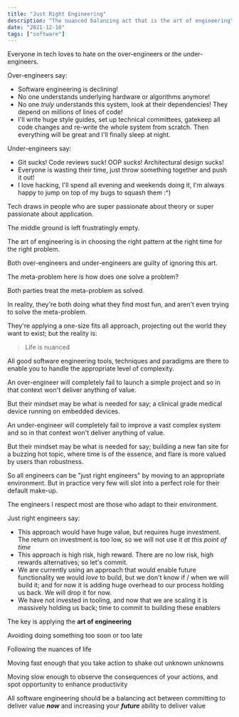 ```yaml
---
title: "Just Right Engineering"
description: "The nuanced balancing act that is the art of engineering"
date: "2021-12-10"
tags: ["software"]
---
```


Everyone in tech loves to hate on the over-engineers or the under-engineers.

Over-engineers say:

* Software engineering is declining!
* No one understands underlying hardware or algorithms anymore!
* No one *truly* understands this system, look at their dependencies! They depend on millions of lines of code!
* I'll write huge style guides, set up technical committees,
  gatekeep all code changes and re-write the whole system from scratch.
  Then everything will be great and I'll finally sleep at night.

Under-engineers say:

* Git sucks! Code reviews suck! OOP sucks! Architectural design sucks!
* Everyone is wasting their time, just throw something together and push it out!
* I love hacking, I'll spend all evening and weekends doing it, I'm always happy to jump on top of my bugs to squash
  them :^)

Tech draws in people who are super passionate about theory or super passionate about application.

The middle ground is left frustratingly empty.

The art of engineering is in choosing the right pattern at the right time for the right problem.

Both over-engineers and under-engineers are guilty of ignoring this art.

The meta-problem here is how does one solve a problem?

Both parties treat the meta-problem as solved.

In reality, they're both doing what they find most fun, and aren't even trying to solve the meta-problem.

They're applying a one-size fits all approach, projecting out the world they want to exist; but the reality is:

> Life is nuanced

All good software engineering tools, techniques and paradigms are there to enable you to handle the appropriate level of
complexity.

An over-engineer will completely fail to launch a simple project and so in that context won't deliver anything of value.

But their mindset may be what is needed for say; a clinical grade medical device running on embedded devices.

An under-engineer will completely fail to improve a vast complex system and so in that context won't deliver anything of
value.

But their mindset may be what is needed for say; building a new fan site for a buzzing hot topic, where time is of
the essence, and flare is more valued by users than robustness.

So all engineers can be "just right engineers" by moving to an appropriate environment.
But in practice very few will slot into a perfect role for their default make-up.

The engineers I respect most are those who adapt to their environment.

Just right engineers say:

* This approach would have huge value, but requires huge investment. The return on investment is too low, so we will not
  use it *at this point of time*
* This approach is high risk, high reward. There are no low risk, high rewards alternatives; so let's commit.
* We are currently using an approach that would enable future functionality we would *love* to build, but we don't know
  if / when we will build it; and for now it is adding huge overhead to our process holding us back.
  We will drop it for now.
* We have not invested in tooling, and now that we are scaling it is massively holding us back; time to commit to
  building these enablers

The key is applying the **art of engineering**

Avoiding doing something too soon or too late

Following the nuances of life

Moving fast enough that you take action to shake out unknown unknowns

Moving slow enough to observe the consequences of your actions, and spot opportunity to enhance productivity

All software engineering should be a balancing act between committing to deliver value ***now*** and increasing your
***future*** ability to deliver value
